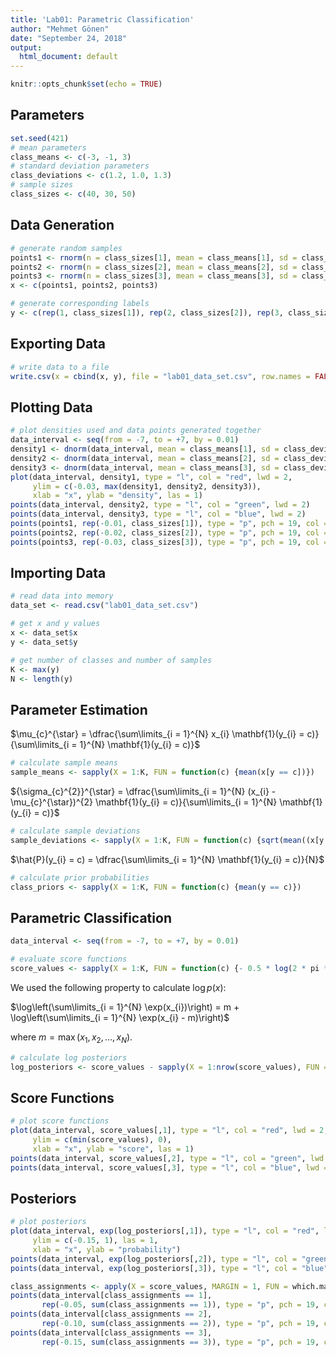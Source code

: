 ```yaml
---
title: 'Lab01: Parametric Classification'
author: "Mehmet Gönen"
date: "September 24, 2018"
output:
  html_document: default
---
```


```r
knitr::opts_chunk$set(echo = TRUE)
```

## Parameters
```r
set.seed(421)
# mean parameters
class_means <- c(-3, -1, 3)
# standard deviation parameters
class_deviations <- c(1.2, 1.0, 1.3)
# sample sizes
class_sizes <- c(40, 30, 50)
```

## Data Generation
```r
# generate random samples
points1 <- rnorm(n = class_sizes[1], mean = class_means[1], sd = class_deviations[1])
points2 <- rnorm(n = class_sizes[2], mean = class_means[2], sd = class_deviations[2])
points3 <- rnorm(n = class_sizes[3], mean = class_means[3], sd = class_deviations[3])
x <- c(points1, points2, points3)

# generate corresponding labels
y <- c(rep(1, class_sizes[1]), rep(2, class_sizes[2]), rep(3, class_sizes[3]))
```

## Exporting Data
```r
# write data to a file
write.csv(x = cbind(x, y), file = "lab01_data_set.csv", row.names = FALSE)
```

## Plotting Data
```r
# plot densities used and data points generated together
data_interval <- seq(from = -7, to = +7, by = 0.01)
density1 <- dnorm(data_interval, mean = class_means[1], sd = class_deviations[1])
density2 <- dnorm(data_interval, mean = class_means[2], sd = class_deviations[2])
density3 <- dnorm(data_interval, mean = class_means[3], sd = class_deviations[3])
plot(data_interval, density1, type = "l", col = "red", lwd = 2, 
     ylim = c(-0.03, max(density1, density2, density3)),
     xlab = "x", ylab = "density", las = 1)
points(data_interval, density2, type = "l", col = "green", lwd = 2)
points(data_interval, density3, type = "l", col = "blue", lwd = 2)
points(points1, rep(-0.01, class_sizes[1]), type = "p", pch = 19, col = "red")
points(points2, rep(-0.02, class_sizes[2]), type = "p", pch = 19, col = "green")
points(points3, rep(-0.03, class_sizes[3]), type = "p", pch = 19, col = "blue")
```

## Importing Data
```r
# read data into memory
data_set <- read.csv("lab01_data_set.csv")

# get x and y values
x <- data_set$x
y <- data_set$y

# get number of classes and number of samples
K <- max(y)
N <- length(y)
```

## Parameter Estimation
$\mu_{c}^{\star} = \dfrac{\sum\limits_{i = 1}^{N} x_{i} \mathbf{1}(y_{i} = c)}{\sum\limits_{i = 1}^{N} \mathbf{1}(y_{i} = c)}$

```r
# calculate sample means
sample_means <- sapply(X = 1:K, FUN = function(c) {mean(x[y == c])})
```

${\sigma_{c}^{2}}^{\star} = \dfrac{\sum\limits_{i = 1}^{N} (x_{i} - \mu_{c}^{\star})^{2} \mathbf{1}(y_{i} = c)}{\sum\limits_{i = 1}^{N} \mathbf{1}(y_{i} = c)}$

```r
# calculate sample deviations
sample_deviations <- sapply(X = 1:K, FUN = function(c) {sqrt(mean((x[y == c] - sample_means[c])^2))})
```

$\hat{P}(y_{i} = c) = \dfrac{\sum\limits_{i = 1}^{N} \mathbf{1}(y_{i} = c)}{N}$

```r
# calculate prior probabilities
class_priors <- sapply(X = 1:K, FUN = function(c) {mean(y == c)})
```

## Parametric Classification
```r
data_interval <- seq(from = -7, to = +7, by = 0.01)
```

\begin{align*}
g_{c}(x) &= \log p(x | y = c) + \log P(y = c)\\
&= -\dfrac{1}{2} \log(2 \pi \sigma_{c}^{2}) - \dfrac{(x - \mu_{c})^{2}}{2 \sigma_{c}^{2}} + \log P(y = c)
\end{align*}

```r
# evaluate score functions
score_values <- sapply(X = 1:K, FUN = function(c) {- 0.5 * log(2 * pi * sample_deviations[c]^2) - 0.5 * (data_interval - sample_means[c])^2 / sample_deviations[c]^2 + log(class_priors[c])})
```

\begin{align*}
\log P(y = c | x) &= \log p(x | y = c) + \log P(y = c) - \log p(x)\\
\log p(x) &= \log\left(\sum \limits_{c = 1}^{K} p(x | y = c) P(y = c)\right)
\end{align*}

We used the following property to calculate $\log p(x)$:

$\log\left(\sum\limits_{i = 1}^{N} \exp(x_{i})\right) = m + \log\left(\sum\limits_{i = 1}^{N} \exp(x_{i} - m)\right)$

where $m = \max(x_{1}, x_{2}, \dots, x_{N})$.

```r
# calculate log posteriors
log_posteriors <- score_values - sapply(X = 1:nrow(score_values), FUN = function(r) {max(score_values[r,]) + log(sum(exp(score_values[r,] - max(score_values[r,]))))})
```

## Score Functions
```r
# plot score functions
plot(data_interval, score_values[,1], type = "l", col = "red", lwd = 2, 
     ylim = c(min(score_values), 0), 
     xlab = "x", ylab = "score", las = 1)
points(data_interval, score_values[,2], type = "l", col = "green", lwd = 2)
points(data_interval, score_values[,3], type = "l", col = "blue", lwd = 2)
```

## Posteriors
```r
# plot posteriors
plot(data_interval, exp(log_posteriors[,1]), type = "l", col = "red", lwd = 2,
     ylim = c(-0.15, 1), las = 1,
     xlab = "x", ylab = "probability")
points(data_interval, exp(log_posteriors[,2]), type = "l", col = "green", lwd = 2)
points(data_interval, exp(log_posteriors[,3]), type = "l", col = "blue", lwd = 2)

class_assignments <- apply(X = score_values, MARGIN = 1, FUN = which.max)
points(data_interval[class_assignments == 1], 
       rep(-0.05, sum(class_assignments == 1)), type = "p", pch = 19, col = "red")
points(data_interval[class_assignments == 2], 
       rep(-0.10, sum(class_assignments == 2)), type = "p", pch = 19, col = "green")
points(data_interval[class_assignments == 3], 
       rep(-0.15, sum(class_assignments == 3)), type = "p", pch = 19, col = "blue")
```
